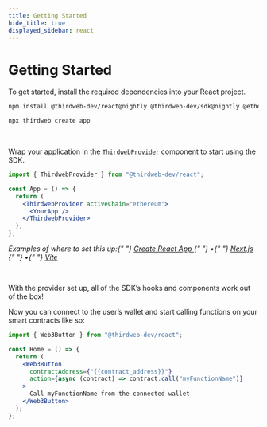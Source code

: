 ```yaml
---
title: Getting Started
hide_title: true
displayed_sidebar: react
---
```



# Getting Started

To get started, install the required dependencies into your React project.

<Tabs>
<TabItem value="existing" label="Existing Projects">

```bash
npm install @thirdweb-dev/react@nightly @thirdweb-dev/sdk@nightly @ethers^5
```

</TabItem>
<TabItem value="new" label="New Projects">

```bash
npx thirdweb create app
```

</TabItem>
</Tabs>

<br />

Wrap your application in the [`ThirdwebProvider`](/react/react.thirdwebprovider) component to start using the SDK.

```jsx
import { ThirdwebProvider } from "@thirdweb-dev/react";

const App = () => {
  return (
    <ThirdwebProvider activeChain="ethereum">
      <YourApp />
    </ThirdwebProvider>
  );
};
```

<p style={{ opacity: 0.8, marginTop: -8 }}>
  <i>
    Examples of where to set this up:{" "}
    <a href="https://github.com/thirdweb-example/cra-javascript-starter/blob/main/src/index.js">
      Create React App
    </a>{" "}
    •{" "}
    <a href="https://github.com/thirdweb-example/next-javascript-starter/blob/main/pages/_app.js">
      Next.js
    </a>{" "}
    •{" "}
    <a href="https://github.com/thirdweb-example/vite-javascript-starter/blob/main/src/main.jsx">
      Vite
    </a>
  </i>
</p>

<br />

With the provider set up, all of the SDK&rsquo;s hooks and components work out of the box!

Now you can connect to the user&rsquo;s wallet and start calling functions on your smart contracts like so:

```jsx
import { Web3Button } from "@thirdweb-dev/react";

const Home = () => {
  return (
    <Web3Button
      contractAddress={"{{contract_address}}"}
      action={async (contract) => contract.call("myFunctionName")}
    >
      Call myFunctionName from the connected wallet
    </Web3Button>
  );
};
```
